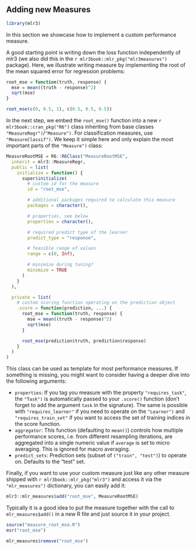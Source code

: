 ## Adding new Measures {#extending-measures}

```r
library(mlr3)
```

In this section we showcase how to implement a custom performance measure.

A good starting point is writing down the loss function independently of mlr3 (we also did this in the `r mlr3book::mlr_pkg("mlr3measures")` package).
Here, we illustrate writing measure by implementing the root of the mean squared error for regression problems:
```r
root_mse = function(truth, response) {
  mse = mean((truth - response)^2)
  sqrt(mse)
}

root_mse(c(0, 0.5, 1), c(0.5, 0.5, 0.5))
```

In the next step, we embed the `root_mse()` function into a new `r mlr3book::cran_pkg("R6")` class inheriting from base classes `"MeasureRegr")`/`"Measure")`.
For classification measures, use `"MeasureClassif")`.
We keep it simple here and only explain the most important parts of the `"Measure")` class:

```r
MeasureRootMSE = R6::R6Class("MeasureRootMSE",
  inherit = mlr3::MeasureRegr,
  public = list(
    initialize = function() {
      super$initialize(
        # custom id for the measure
        id = "root_mse",

        # additional packages required to calculate this measure
        packages = character(),

        # properties, see below
        properties = character(),

        # required predict type of the learner
        predict_type = "response",

        # feasible range of values
        range = c(0, Inf),

        # minimize during tuning?
        minimize = TRUE
      )
    }
  ),

  private = list(
    # custom scoring function operating on the prediction object
    .score = function(prediction, ...) {
      root_mse = function(truth, response) {
        mse = mean((truth - response)^2)
        sqrt(mse)
      }

      root_mse(prediction$truth, prediction$response)
    }
  )
)
```

This class can be used as template for most performance measures.
If something is missing, you might want to consider having a deeper dive into the following arguments:

* `properties`: If you tag you measure with the property `"requires_task"`, the `"Task")` is automatically passed to your `.score()` function (don't forget to add the argument `task` in the signature).
  The same is possible with `"requires_learner"` if you need to operate on the `"Learner")` and `"requires_train_set"` if you want to access the set of training indices in the score function.
* `aggregator`: This function (defaulting to `mean()`) controls how multiple performance scores, i.e. from different resampling iterations, are aggregated into a single numeric value if `average` is set to micro averaging.
  This is ignored for macro averaging.
* `predict_sets`: Prediction sets (subset of `("train", "test")`) to operate on.
  Defaults to the "test" set.

Finally, if you want to use your custom measure just like any other measure shipped with `r mlr3book::mlr_pkg("mlr3")` and access it via the `"mlr_measures")` dictionary, you can easily add it:
```r
mlr3::mlr_measures$add("root_mse", MeasureRootMSE)
```

Typically it is a good idea to put the measure together with the call to `mlr_measures$add()` in a new R file and just source it in your project.
```r
source("measure_root_mse.R")
msr("root_mse")
```

```r
mlr_measures$remove("root_mse")
```
